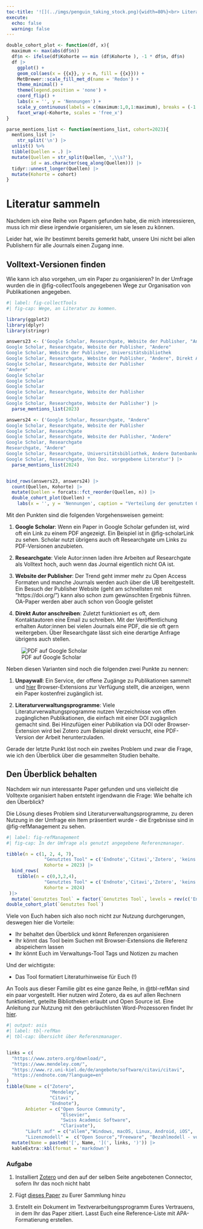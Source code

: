 ```yaml
---
toc-title: '![](../imgs/penguin_taking_stock.png){width=80%}<br> Literatur sammeln'
execute:
  echo: false
  warning: false
---
```


```r
double_cohort_plot <- function(df, x){
  maximum <- max(abs(df$n))
  df$n <- ifelse(df$Kohorte == min (df$Kohorte ), -1 * df$n, df$n)
  df |> 
    ggplot() +
    geom_col(aes(x = {{x}}, y = n, fill = {{x}})) +
    MetBrewer::scale_fill_met_d(name = 'Redon') +
    theme_minimal() +
    theme(legend.position = 'none') +
    coord_flip() +
    labs(x = '', y = 'Nennungen') +
    scale_y_continuous(labels = c(maximum:1,0,1:maximum), breaks = (-1 * maximum):maximum) +
    facet_wrap(~Kohorte, scales = 'free_x')
}

parse_mentions_list <- function(mentions_list, cohort=2023){
  mentions_list |> 
    str_split('\n') |> 
  unlist() %>%
  tibble(Quellen = .) |> 
  mutate(Quellen = str_split(Quellen, ',\\s?'),
         id = as.character(seq_along(Quellen))) |> 
  tidyr::unnest_longer(Quellen) |> 
  mutate(Kohorte = cohort)
}
```

# Literatur sammeln

Nachdem ich eine Reihe von Papern gefunden habe, die mich interessieren, muss ich mir diese irgendwie organisieren, um sie lesen zu können.

Leider hat, wie Ihr bestimmt bereits gemerkt habt, unsere Uni nicht bei allen Publishern für alle Journals einen Zugang inne.

## Volltext-Versionen finden

Wie kann ich also vorgehen, um ein Paper zu organisieren?
In der Umfrage wurden die in @fig-collectTools angegebenen Wege zur Organisation von Publikationen angegeben.

```r
#| label: fig-collectTools
#| fig-cap: Wege, an Literatur zu kommen.

library(ggplot2)
library(dplyr)
library(stringr)

answers23 <- ('Google Scholar, Researchgate, Website der Publisher, "Andere"
Google Scholar, Researchgate, Website der Publisher, "Andere"
Google Scholar, Website der Publisher, Universitätsbibliothek
Google Scholar, Researchgate, Website der Publisher, "Andere", Direkt Autor anschreiben
Google Scholar, Researchgate, Website der Publisher
"Andere"
Google Scholar
Google Scholar
Google Scholar
Google Scholar, Researchgate, Website der Publisher
Google Scholar
Google Scholar, Researchgate, Website der Publisher') |> 
  parse_mentions_list(2023)

answers24 <- ('Google Scholar, Researchgate, "Andere"
Google Scholar, Researchgate, Website der Publisher
Google Scholar, Researchgate
Google Scholar, Researchgate, Website der Publisher, "Andere"
Google Scholar, Researchgate
Researchgate, "Andere"
Google Scholar, Researchgate, Universitätsbibliothek, Andere Datenbanken
Google Scholar, Researchgate, Von Doz. vorgegebene Literatur') |> 
  parse_mentions_list(2024)


bind_rows(answers23, answers24) |> 
  count(Quellen, Kohorte) |> 
  mutate(Quellen = forcats::fct_reorder(Quellen, n)) |> 
  double_cohort_plot(Quellen) +
    labs(x = '', y = 'Nennungen', caption = "Verteilung der genutzten Quellen bei der Suche nach Literatur") 
```

Mit den Punkten sind die folgenden Vorgehensweisen gemeint:

1. **Google Scholar**: Wenn ein Paper in Google Scholar gefunden ist, wird oft ein Link zu einem PDF angezeigt. Ein Beispiel ist in @fig-scholarLink zu sehen. Scholar nutzt übrigens auch oft Researchgate um Links zu PDF-Versionen anzubieten.

2. **Researchgate**: Viele Autor:innen laden ihre Arbeiten auf Researchgate als Volltext hoch, auch wenn das Journal eigentlich nicht OA ist.

3. **Website der Publisher**: Der Trend geht immer mehr zu Open Access Formaten und manche Journals werden auch über die UB bereitgestellt. Ein Besuch der Publisher Website (geht am schnellsten mit "https://doi.org/<doi>") kann also schon zum gewünschten Ergebnis führen. OA-Paper werden aber auch schon von Google gelistet

4. **Direkt Autor anschreiben**: Zuletzt funktioniert es oft, dem Kontaktautoren eine Email zu schreiben. Mit der Veröffentlichung erhalten Autor:innen bei vielen Journals eine PDF, die sie oft gern weitergeben. Über Researchgate lässt sich eine derartige Anfrage übrigens auch stellen.


![PDF auf Google Scholar](/imgs/Scholar_Link.png){#fig-scholarLink}

Neben diesen Varianten sind noch die folgenden zwei Punkte zu nennen:

1. **Unpaywall**: Ein Service, der offene Zugänge zu Publikationen sammelt und [hier](https://unpaywall.org/products/extension) Browser-Extensions zur Verfügung stellt, die anzeigen, wenn ein Paper kostenfrei zugänglich ist.

2. **Literaturverwaltungsprogramme**: Viele Literaturverwaltungsprogramme nutzen Verzeichnisse von offen zugänglichen Publikationen, die einfach mit einer DOI zugägnlich gemacht sind. Bei Hinzufügen einer Publikation via DOI oder Browser-Extension wird bei Zotero zum Beispiel direkt versucht, eine PDF-Version der Arbeit herunterzuladen.

Gerade der letzte Punkt löst noch ein zweites Problem und zwar die Frage, wie ich den Überblick über die gesammelten Studien behalte.


## Den Überblick behalten

Nachdem wir nun interessante Paper gefunden und uns vielleicht die Volltexte organisiert haben entsteht irgendwann die Frage: Wie behalte ich den Überblick?

Die Lösung dieses Problem sind Literaturverwaltungsprogramme, zu deren Nutzung in der Umfrage ein Item präsentiert wurde - die Ergebnisse sind in @fig-refManagement zu sehen.

```r
#| label: fig-refManagement
#| fig-cap: In der Umfrage als genutzt angegebene Referenzmanager.

tibble(n = c(1, 2, 4, 7),
              "Genutztes Tool" = c('Endnote','Citavi','Zotero', 'keins'),
              Kohorte = 2023) |> 
  bind_rows(
    tibble(n = c(0,3,2,4),
              "Genutztes Tool" = c('Endnote','Citavi','Zotero', 'keins'),
              Kohorte = 2024)
 )|> 
  mutate(`Genutztes Tool` = factor(`Genutztes Tool`, levels = rev(c('Endnote','Citavi','Zotero', 'keins')))) |> 
double_cohort_plot(`Genutztes Tool`)
```


Viele von Euch haben sich also noch nicht zur Nutzung durchgerungen, deswegen hier die Vorteile:

* Ihr behaltet den Überblick und könnt Referenzen organisieren
* Ihr könnt das Tool beim Suchen mit Browser-Extensions die Referenz abspeichern lassen
* Ihr könnt Euch im Verwaltungs-Tool Tags und Notizen zu machen

Und der wichtigste:

* Das Tool formatiert Literaturhinweise für Euch (!)

An Tools aus dieser Familie gibt es eine ganze Reihe, in @tbl-refMan sind ein paar vorgestellt. Hier nutzen wird Zotero, da es auf allen Rechnern funktioniert, geteilte Bibliotheken erlaubt und Open Source ist. Eine Anleitung zur Nutzung mit den gebräuchlisten Word-Prozessoren findet Ihr [hier](https://www.zotero.org/support/word_processor_integration).

```r
#| output: asis
#| label: tbl-refMan
#| tbl-cap: Übersicht über Referenzmanager.


links = c(
  "https://www.zotero.org/download/",
  "https://www.mendeley.com/",
  "https://www.rz.uni-kiel.de/de/angebote/software/citavi/citavi",
  "https://endnote.com/?language=en"
)
tibble(Name = c("Zotero",
                "Mendeley",
                "Citavi",
                "Endnote"),
       Anbieter = c("Open Source Community",
                    "Elsevier",
                    "Swiss Academic Software",
                    "Clarivate"),
       "Läuft auf" = c("allem","Windows, macOS, Linux, Android, iOS", 'Windows', "Windows, macOS"),
       "Lizenzmodell" =  c("Open Source","Freeware", "Bezahlmodell - von CAU gestellt", "Bezahlmodell")) |> 
  mutate(Name = paste0('[', Name, '](', links, ')')) |> 
  kableExtra::kbl(format = 'markdown')
```

### Aufgabe

1. Installiert [Zotero](https://www.zotero.org/download/) und den auf der selben Seite angebotenen Connector, sofern Ihr das noch nicht habt

2. Fügt [dieses Paper](https://doi.org/10.1017/S0954102098000352) zu Eurer Sammlung hinzu

3. Erstellt ein Dokument im Textverarbeitungsprogramm Eures Vertrauens, in dem Ihr das Paper zitiert. Lasst Euch eine Reference-Liste mit APA-Formatierung erstellen.

